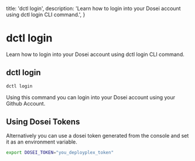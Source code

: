   title: 'dctl login',
  description:
    'Learn how to login into your Dosei account using dctl login CLI command.',
}


# dctl login
Learn how to login into your Dosei account using dctl login CLI command.

## dctl login
```bash
dctl login
```
Using this command you can login into your Dosei account using your Github Account.

## Using Dosei Tokens
Alternatively you can use a dosei token generated from the console and set it as an environment variable.
```bash
export DOSEI_TOKEN="you_deployplex_token"
```
